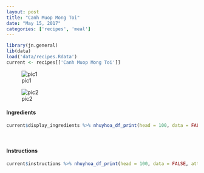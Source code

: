 ```yaml
---
layout: post
title: "Canh Muop Mong Toi"
date: "May 15, 2017"
categories: ['recipes', 'meal']
---
```


```r
library(jn.general)
lib(data)
load('data/recipes.Rdata')
current <- recipes[['Canh Muop Mong Toi']]
```

![pic1](http://jnguyen92.github.io/nhuyhoa/figure/food/Canh_Muop_Mong_Toi.JPG)

![pic2](http://jnguyen92.github.io/nhuyhoa/figure/food/Canh_Muop_Mong_Toi2.JPG)




#### Ingredients

```r
current$display_ingredients %>% nhuyhoa_df_print(head = 100, data = FALSE, attribute = "class = \"presenttab\"")
```

<br>

#### Instructions

```r
current$instructions %>% nhuyhoa_df_print(head = 100, data = FALSE, attribute = "class = \"presenttabnoh\"")
```

